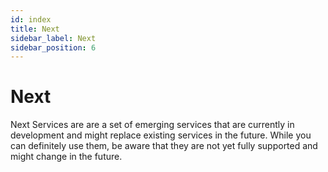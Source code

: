 ```yaml
---
id: index
title: Next
sidebar_label: Next
sidebar_position: 6
---
```


# Next

Next Services are are a set of emerging services that are currently in development and might replace existing services in the future.
While you can definitely use them, be aware that they are not yet fully supported and might change in the future.

